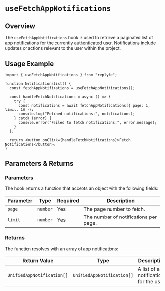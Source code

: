 # `useFetchAppNotifications`

## Overview

The `useFetchAppNotifications` hook is used to retrieve a paginated list of app notifications for the currently authenticated user. Notifications include updates or actions relevant to the user within the project.


## Usage Example

```tsx
import { useFetchAppNotifications } from "replyke";

function NotificationsList() {
  const fetchAppNotifications = useFetchAppNotifications();

  const handleFetchNotifications = async () => {
    try {
      const notifications = await fetchAppNotifications({ page: 1, limit: 10 });
      console.log("Fetched notifications:", notifications);
    } catch (error) {
      console.error("Failed to fetch notifications:", error.message);
    }
  };

  return <button onClick={handleFetchNotifications}>Fetch Notifications</button>;
}
```


## Parameters & Returns

### Parameters

The hook returns a function that accepts an object with the following fields:

| Parameter | Type     | Required | Description                            |
|-----------|----------|----------|----------------------------------------|
| `page`    | `number` | Yes      | The page number to fetch.              |
| `limit`   | `number` | Yes      | The number of notifications per page.  |

### Returns

The function resolves with an array of app notifications:

| Return Value                | Type                                | Description                                  |
|-----------------------------|-------------------------------------|----------------------------------------------|
| `UnifiedAppNotification[]`  | `UnifiedAppNotification[]`          | A list of app notifications for the user.   |
